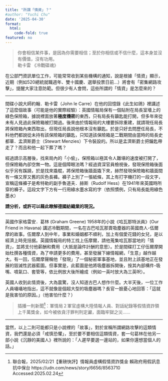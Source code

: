```yaml
---
title: "所謂「情資」？"
#author: "Yuchi Chu"
date: '2025-04-30'
format: 
  html:
    code-fold: true
featured: no
---
```


> 你會相信某件事，是因為你需要相信；至於你相信或不信什麼，這本身並沒有價值，沒有功用。<br> 勒卡雷 《冷戰碟魂》

在公部門資訊單位工作，可能常常收到某些機構的通知，說是根據「情資」顯示，近期（例如520總統就職週年、雙十國慶、選舉投票日前…）將會有「密集網路攻擊」，提醒大家注意防範。但很少有人會問，這些所謂的「情資」是怎麼來的？

------------------------------------------------------------------------

間碟小說大師約翰．勒卡雷（John le Carre）在他的回憶錄《此生如鴿》裡講述了這麼個故事（可能是他的實際經驗）：英國情報局保有一個貼附在局長室墻上的綠色保險箱，據說裡面放著**極度機密**的東西，只有局長有籲匙能打開，但多年來從未有人見過此保險箱被打開過。後來由於情報局的大樓要拆除重建，就請現任局長將保險箱內東西取出，但現任局長說他根本沒有籲匙。於是只好去問歷任局長，不料他們都說從未持有該保險箱的籲匙，只知道該保險箱是二戰期間由當時的局長史都華．孟濟斯爵士（Stewart Menzies）下令裝設的。所以是孟濟斯爵士把鑰匙帶走了？而且和他一起下葬了嗎？

經過請示高層後，找來局內的「小偷」，保險箱以極其令人難堪的速度被打開了，但保險箱內卻空無一物。這是個障眼法嗎？經過資深官員檢視後，發現保險箱後面似乎另有蹊蹺，於是找來撬棍，將保險箱後牆面撬下來，赫然發現保險箱和牆面間有一條又厚又舊的灰色長褲。褲子上別了一張紙條，其上有打字機打的一段文字，宣稱這條褲子是希特勒的副手魯道夫．赫斯（Rudolf Hess）在1941年來英國時所穿的褲子。這段文字下方有一行用綠水墨水寫的字（依照慣例，只有局長能用綠色墨水）

**請分析，或許可以藉此瞭解德國紡織業的現況。**

------------------------------------------------------------------------

英國作家格雷安．葛林 (Graham Greene) 1958年的小說《哈瓦那特派員》(Our Friend in Havana) 講述冷戰期間，一名在古巴哈瓦那賣吸塵器的英國商人-伍爾摩的故事。伍爾摩人到中年，事業和婚姻都不順利，加上有個愛花錢的女兒，是以經濟上時見拮据。英國情報局的特工找上伍摩爾，請他蒐集哈瓦那當地的「情資」，並將支付他薪酬和費用（大抵是論件計酬的意思）。於是間碟打工仔伍爾摩開始杜撰各種情資，為了申請更多的費用，甚至發展下線情報網，「生意」越作越大。有一回，伍爾摩聲稱他「發現」了一個秘密軍事基地，並且附上該基地正在發展的毀滅性武器藍圖。但事實是，此藍圖是他將吸塵器拆開後，按其內部構件-吸嘴、噴氣口、套管等，依比例放大後所繪成（例如一英吋放大為三英呎）。

英國人收到此情資後，大為震驚，沒人知道古巴人想作什麼。大半天後，一位工作人員囁囁地指出，這不就像是個超大型的吸塵器嗎？長官一臉憂心地回答：「這就是我害怕的原因。」（他害怕什麼？）

> 插播一則新聞[^1]：軍情局２軍官虛構大陸情報人員、對話紀錄等假情資詐領上千萬獎金，如今被依貪汙罪判刑定讞，面臨牢獄之災……

[^1]: 聯合報，2025/02/21【重磅快評】情報員虛構假情資詐獎金 賴政府用假訊息抗中保台 https://udn.com/news/story/6656/8563710 Accessed:2025.02.24

------------------------------------------------------------------------

當然，以上二則可能都只是小說裡的「故事」，對於宣稱所謂網路攻擊的這類情資，我們還是必須「戒慎恐懼」，至於要不要相信這類情資，套一句葛林在他另一部小說《沉靜的美國人》裡所說的：「人遲早要選一邊站的，如果你還想當個人的話。」
